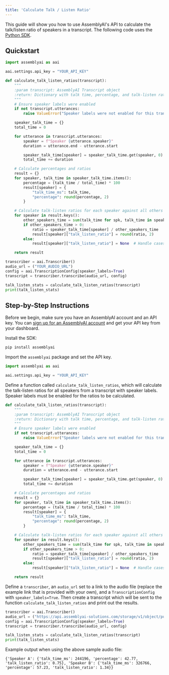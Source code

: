 ```yaml
---
title: 'Calculate Talk / Listen Ratio'
---
```


This guide will show you how to use AssemblyAI's API to calculate the talk/listen ratio of speakers in a transcript. The following code uses the [Python SDK](https://github.com/AssemblyAI/assemblyai-python-sdk).

## Quickstart

```python
import assemblyai as aai

aai.settings.api_key = "YOUR_API_KEY"

def calculate_talk_listen_ratios(transcript):
    """
    :param transcript: AssemblyAI Transcript object
    :return: Dictionary with talk time, percentage, and talk-listen ratios for each speaker
    """
    # Ensure speaker labels were enabled
    if not transcript.utterances:
        raise ValueError("Speaker labels were not enabled for this transcript.")

    speaker_talk_time = {}
    total_time = 0

    for utterance in transcript.utterances:
        speaker = f"Speaker {utterance.speaker}"
        duration = utterance.end - utterance.start

        speaker_talk_time[speaker] = speaker_talk_time.get(speaker, 0) + duration
        total_time += duration

    # Calculate percentages and ratios
    result = {}
    for speaker, talk_time in speaker_talk_time.items():
        percentage = (talk_time / total_time) * 100
        result[speaker] = {
            "talk_time_ms": talk_time,
            "percentage": round(percentage, 2)
        }

    # Calculate talk-listen ratios for each speaker against all others
    for speaker in result.keys():
        other_speakers_time = sum(talk_time for spk, talk_time in speaker_talk_time.items() if spk != speaker)
        if other_speakers_time > 0:
            ratio = speaker_talk_time[speaker] / other_speakers_time
            result[speaker]["talk_listen_ratio"] = round(ratio, 2)
        else:
            result[speaker]["talk_listen_ratio"] = None  # Handle cases with only one speaker

    return result

transcriber = aai.Transcriber()
audio_url = ("YOUR_AUDIO_URL")
config = aai.TranscriptionConfig(speaker_labels=True)
transcript = transcriber.transcribe(audio_url, config)

talk_listen_stats = calculate_talk_listen_ratios(transcript)
print(talk_listen_stats)

```

## Step-by-Step Instructions

Before we begin, make sure you have an AssemblyAI account and an API key. You can [sign up for an AssemblyAI account](https://www.assemblyai.com/app) and get your API key from your dashboard.

Install the SDK:

```bash
pip install assemblyai
```

Import the `assemblyai` package and set the API key.

```python
import assemblyai as aai

aai.settings.api_key = "YOUR_API_KEY"
```

Define a function called `calculate_talk_listen_ratios`, which will calculate the talk-listen ratios for all speakers from a transcript with speaker labels. Speaker labels must be enabled for the ratios to be calculated.

```python
def calculate_talk_listen_ratios(transcript):
    """
    :param transcript: AssemblyAI Transcript object
    :return: Dictionary with talk time, percentage, and talk-listen ratios for each speaker
    """
    # Ensure speaker labels were enabled
    if not transcript.utterances:
        raise ValueError("Speaker labels were not enabled for this transcript.")

    speaker_talk_time = {}
    total_time = 0

    for utterance in transcript.utterances:
        speaker = f"Speaker {utterance.speaker}"
        duration = utterance.end - utterance.start

        speaker_talk_time[speaker] = speaker_talk_time.get(speaker, 0) + duration
        total_time += duration

    # Calculate percentages and ratios
    result = {}
    for speaker, talk_time in speaker_talk_time.items():
        percentage = (talk_time / total_time) * 100
        result[speaker] = {
            "talk_time_ms": talk_time,
            "percentage": round(percentage, 2)
        }

    # Calculate talk-listen ratios for each speaker against all others
    for speaker in result.keys():
        other_speakers_time = sum(talk_time for spk, talk_time in speaker_talk_time.items() if spk != speaker)
        if other_speakers_time > 0:
            ratio = speaker_talk_time[speaker] / other_speakers_time
            result[speaker]["talk_listen_ratio"] = round(ratio, 2)
        else:
            result[speaker]["talk_listen_ratio"] = None  # Handle cases with only one speaker

    return result
```

Define a `transcriber`, an `audio_url` set to a link to the audio file (replace the example link that is provided with your own), and a `TranscriptionConfig` with `speaker_labels=True`. Then create a transcript which will be sent to the function `calculate_talk_listen_ratios` and print out the results.

```python
transcriber = aai.Transcriber()
audio_url = ("https://api.assemblyai-solutions.com/storage/v1/object/public/dual-channel-phone-data/Fisher_Call_Centre/audio05851.wav")
config = aai.TranscriptionConfig(speaker_labels=True)
transcript = transcriber.transcribe(audio_url, config)

talk_listen_stats = calculate_talk_listen_ratios(transcript)
print(talk_listen_stats)
```

Example output when using the above sample audio file:

```
{'Speaker A': {'talk_time_ms': 244196, 'percentage': 42.77, 'talk_listen_ratio': 0.75}, 'Speaker B': {'talk_time_ms': 326766, 'percentage': 57.23, 'talk_listen_ratio': 1.34}}
```
